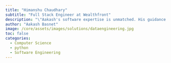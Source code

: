 ```yaml
---
title: "Himanshu Chaudhary"
subtitle: "Full Stack Engineer at Wealthfront"
description: "\"Aakash's software expertise is unmatched. His guidance transformed our development process and boosted efficiency. Highly recommended!\""
author: "Aakash Basnet"
image: /core/assets/images/solutions/dataengineering.jpg
toc: false
categories:
  - Computer Science
  - python
  - Software Engineering
---
```


